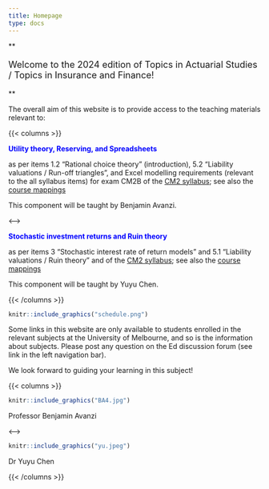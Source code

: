```yaml
---
title: Homepage
type: docs 
---
```


<!-- <p style="font-size:10px;color: rgb(252, 156, 249);"> If you wish to watch the embedded videos from Lecture Capture, you need to have logged in and <a href="https://canvas.lms.unimelb.edu.au/courses/107520/external_tools/701">entered Lecture Capture</a> via Canvas once for each session. This is to restrict access to students enrolled at the University of Melbourne only. Access to some files requires you to be logged in as well. </p> -->

**<p style="font-size:18px;">Welcome to the 2024 edition of Topics in Actuarial Studies / Topics in Insurance and Finance!</p>**

The overall aim of this website is to provide access to the teaching materials relevant to:

{{< columns >}}
 
<span style="color: blue;"> **Utility theory, Reserving, and Spreadsheets** </span>

as per items 1.2 "Rational choice theory" (introduction), 5.2 "Liability valuations / Run-off triangles", and Excel modelling requirements (relevant to the all syllabus items) for exam CM2B of the [CM2 syllabus](https://www.actuaries.org.uk/documents/cm2-syllabus-2023); see also the [course mappings](docs/0-subject-guide/SILO)

This component will be taught by Benjamin Avanzi.

<--->

<span style="color: blue;"> **Stochastic investment returns and Ruin theory** </span>

as per items 3 "Stochastic interest rate of return models" and 5.1 "Liability valuations / Ruin theory" and  of the [CM2 syllabus](https://www.actuaries.org.uk/documents/cm2-syllabus-2023); see also the [course mappings](docs/0-subject-guide/SILO)

This component will be taught by Yuyu Chen.

{{< /columns >}}

<!-- This is code to show an image called 'schedule.png' -->

```r
knitr::include_graphics("schedule.png")
```


Some links in this website are only available to students enrolled in the relevant subjects at the University of Melbourne, and so is the information about subjects. Please post any question on the Ed discussion forum (see link in the left navigation bar).





We look forward to guiding your learning in this subject! 

{{< columns >}}
 
```r
knitr::include_graphics("BA4.jpg")
```

Professor Benjamin Avanzi 

<--->

```r
knitr::include_graphics("yu.jpeg")
```
 
Dr Yuyu Chen

{{< /columns >}}



